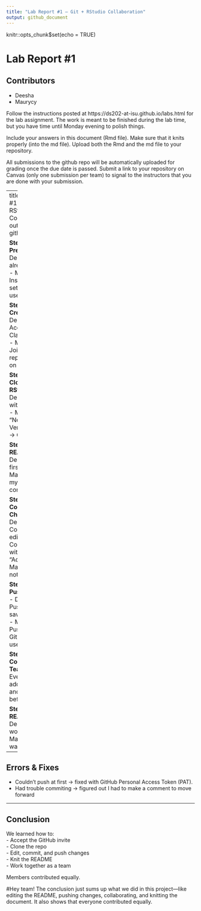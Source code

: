 ```yaml
---
title: "Lab Report #1 – Git + RStudio Collaboration"
output: github_document
---
```

<!-- README.md is generated from README.Rmd. Please edit the README.Rmd file -->

knitr::opts_chunk$set(echo = TRUE)

# Lab Report #1
## Contributors
- Deesha  
- Maurycy  

Follow the instructions posted at https://ds202-at-isu.github.io/labs.html for the lab assignment. The work is meant to be finished during the lab time, but you have time until Monday evening to polish things.

Include your answers in this document (Rmd file). Make sure that it knits properly (into the md file). Upload both the Rmd and the md file to your repository.  

All submissions to the github repo will be automatically uploaded for grading once the due date is passed.
Submit a link to your repository on Canvas (only one submission per team) to signal to the instructors that you are done with your submission.

---
title: "Lab Report #1 – Git + RStudio Collaboration"
output: github_document

**Step 12.1 – Prerequisites**  
- Deesha: Git already installed.  
- Maurycy: Installed Git and set up username/email.  

**Step 12.2 – Create Repo**  
- Deesha: Accepted GitHub Classroom invite.  
- Maurycy: Joined Team 10, repo showed up on GitHub.  

**Step 12.3 – Clone Repo in RStudio**  
- Deesha: Cloned with HTTPS link.  
- Maurycy: Used “New Project → Version Control → Git” to clone.  

**Step 12.4 – Edit README.Rmd**  
- Deesha: Added first notes.  
- Maurycy: Added my name under contributors.  

**Step 12.5 – Commit Changes**  
- Deesha: Committed first edit.  
- Maurycy: Committed edit with message “Added Maurycy’s notes.”  

**Step 12.6 – Push to GitHub**  
- Deesha: Pushed changes, saw them online.  
- Maurycy: Pushed with GitHub username  

**Step 12.7 – Collaborate as a Team**  
- Both: Everyone will add their names and edits, pulling before pushing.  

**Step 12.8 – Knit README.Rmd**  
- Deesha: Knit worked fine.  
- Maurycy: Knit was successful.  

---

## Errors & Fixes
- Couldn’t push at first → fixed with GitHub Personal Access Token (PAT).  
- Had trouble commiting → figured out I had to make a comment to move forward

---

## Conclusion
We learned how to:  
- Accept the GitHub invite  
- Clone the repo  
- Edit, commit, and push changes  
- Knit the README  
- Work together as a team  

Members contributed equally.

#Hey team! The conclusion just sums up what we did in this project—like editing the README, pushing changes, collaborating, and knitting the document. It also shows that everyone contributed equally.
